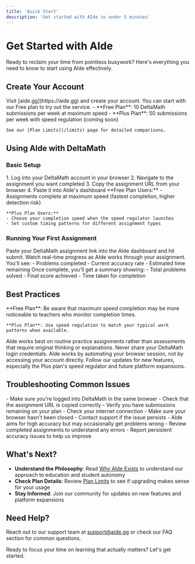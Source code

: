```yaml
---
title: 'Quick Start'
description: 'Get started with AIde in under 5 minutes'
---
```


# Get Started with AIde

Ready to reclaim your time from pointless busywork? Here's everything you need to know to start using AIde effectively.

## Create Your Account

<Steps>
  <Step title="Sign Up">
    Visit [aide.gg](https://aide.gg) and create your account. You can start with our Free plan to try out the service.
  </Step>
  <Step title="Choose Your Plan">
    - **Free Plan**: 10 DeltaMath submissions per week at maximum speed
    - **Plus Plan**: 50 submissions per week with speed regulation (coming soon)
    
    See our [Plan Limits](/limits) page for detailed comparisons.
  </Step>
</Steps>

## Using AIde with DeltaMath

### Basic Setup

<AccordionGroup>
  <Accordion icon="link" title="Connect Your DeltaMath Account">
    1. Log into your DeltaMath account in your browser
    2. Navigate to the assignment you want completed
    3. Copy the assignment URL from your browser
    4. Paste it into AIde's dashboard
  </Accordion>
  
  <Accordion icon="settings" title="Configure Your Preferences">
    **Free Plan Users:**
    - Assignments complete at maximum speed (fastest completion, higher detection risk)
    
    **Plus Plan Users:**
    - Choose your completion speed when the speed regulator launches
    - Set custom timing patterns for different assignment types
  </Accordion>
</AccordionGroup>

### Running Your First Assignment

<Steps>
  <Step title="Submit Assignment URL">
    Paste your DeltaMath assignment link into the AIde dashboard and hit submit.
  </Step>
  <Step title="Monitor Progress">
    Watch real-time progress as AIde works through your assignment. You'll see:
    - Problems completed
    - Current accuracy rate  
    - Estimated time remaining
  </Step>
  <Step title="Review Results">
    Once complete, you'll get a summary showing:
    - Total problems solved
    - Final score achieved
    - Time taken for completion
  </Step>
</Steps>

## Best Practices

<CardGroup>
  <Card title="Timing Considerations" icon="clock">
    **Free Plan**: Be aware that maximum speed completion may be more noticeable to teachers who monitor completion times.
    
    **Plus Plan**: Use speed regulation to match your typical work patterns when available.
  </Card>

  <Card title="Assignment Selection" icon="target">
    AIde works best on routine practice assignments rather than assessments that require original thinking or explanations.
  </Card>

  <Card title="Account Security" icon="shield">
    Never share your DeltaMath login credentials. AIde works by automating your browser session, not by accessing your account directly.
  </Card>

  <Card title="Stay Updated" icon="bell">
    Follow our updates for new features, especially the Plus plan's speed regulator and future platform expansions.
  </Card>
</CardGroup>

## Troubleshooting Common Issues

<AccordionGroup>
  <Accordion icon="exclamation-triangle" title="Assignment Won't Start">
    - Make sure you're logged into DeltaMath in the same browser
    - Check that the assignment URL is copied correctly
    - Verify you have submissions remaining on your plan
  </Accordion>
  
  <Accordion icon="pause" title="Completion Stopped Midway">
    - Check your internet connection
    - Make sure your browser hasn't been closed
    - Contact support if the issue persists
  </Accordion>
  
  <Accordion icon="question" title="Unexpected Results">
    - AIde aims for high accuracy but may occasionally get problems wrong
    - Review completed assignments to understand any errors
    - Report persistent accuracy issues to help us improve
  </Accordion>
</AccordionGroup>

## What's Next?

- **Understand the Philosophy**: Read [Why AIde Exists](/why-aide-exists) to understand our approach to education and student autonomy
- **Check Plan Details**: Review [Plan Limits](/limits) to see if upgrading makes sense for your usage
- **Stay Informed**: Join our community for updates on new features and platform expansions

## Need Help?

Reach out to our support team at [support@aide.gg](mailto:support@aide.gg) or check our FAQ section for common questions.

Ready to focus your time on learning that actually matters? Let's get started.